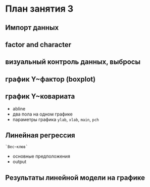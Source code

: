# План занятия 3

## Импорт данных

## factor and character

## визуальный контроль данных, выбросы

## график Y~фактор (boxplot)

## график Y~ковариата
  - abline
  - два пола на одном графике
  - параметры графика `ylab`, `xlab`, `main`, `pch`

## Линейная регрессия
	`Вес~клюв`
  - основные предположения
  - output
	
## Результаты линейной модели на графике
  
